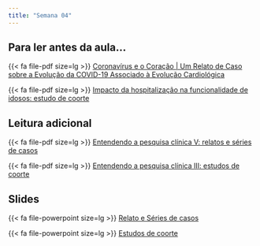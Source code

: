 ```yaml
---
title: "Semana 04"
---
```


## Para ler antes da aula...

{{< fa file-pdf size=lg >}} [Coronavírus e o Coração | Um Relato de Caso sobre a Evolução da COVID-19 Associado à Evolução Cardiológica](/artigos/relato_de_caso_coronavirus_coracao.pdf)

{{< fa file-pdf size=lg >}} [Impacto da hospitalização na funcionalidade de idosos: estudo de coorte](/artigos/impacto_funcionalidade_idosos_estudo_coorte.pdf)

## Leitura adicional

{{< fa file-pdf size=lg >}} [Entendendo a pesquisa clínica V: relatos e séries de casos](/artigos/relato_serie_de_casos.pdf)

{{< fa file-pdf size=lg >}} [Entendendo a pesquisa clínica III: estudos de coorte](/artigos/Entendendo_estudos_coorte.pdf)

## Slides

{{< fa file-powerpoint size=lg >}} [Relato e Séries de casos](/aulas/Planejamento/index.html "Relato e Séries de casos"){aria-label="Relato e Séries de casos"}

{{< fa file-powerpoint size=lg >}} [Estudos de coorte](/aulas/Planejamento/#/estudos-observacionais-analíticos "Estudos de coorte"){aria-label="Estudos de coorte"}